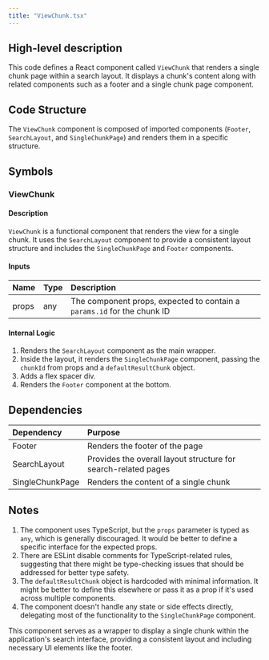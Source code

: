 ```yaml
---
title: "ViewChunk.tsx"
---
```


## High-level description
This code defines a React component called `ViewChunk` that renders a single chunk page within a search layout. It displays a chunk's content along with related components such as a footer and a single chunk page component.

## Code Structure
The `ViewChunk` component is composed of imported components (`Footer`, `SearchLayout`, and `SingleChunkPage`) and renders them in a specific structure.

## Symbols

### ViewChunk
#### Description
`ViewChunk` is a functional component that renders the view for a single chunk. It uses the `SearchLayout` component to provide a consistent layout structure and includes the `SingleChunkPage` and `Footer` components.

#### Inputs
| Name | Type | Description |
|:-----|:-----|:------------|
| props | any | The component props, expected to contain a `params.id` for the chunk ID |

#### Internal Logic
1. Renders the `SearchLayout` component as the main wrapper.
2. Inside the layout, it renders the `SingleChunkPage` component, passing the `chunkId` from props and a `defaultResultChunk` object.
3. Adds a flex spacer div.
4. Renders the `Footer` component at the bottom.

## Dependencies
| Dependency | Purpose |
|:-----------|:--------|
| Footer | Renders the footer of the page |
| SearchLayout | Provides the overall layout structure for search-related pages |
| SingleChunkPage | Renders the content of a single chunk |

## Notes
1. The component uses TypeScript, but the `props` parameter is typed as `any`, which is generally discouraged. It would be better to define a specific interface for the expected props.
2. There are ESLint disable comments for TypeScript-related rules, suggesting that there might be type-checking issues that should be addressed for better type safety.
3. The `defaultResultChunk` object is hardcoded with minimal information. It might be better to define this elsewhere or pass it as a prop if it's used across multiple components.
4. The component doesn't handle any state or side effects directly, delegating most of the functionality to the `SingleChunkPage` component.

This component serves as a wrapper to display a single chunk within the application's search interface, providing a consistent layout and including necessary UI elements like the footer.